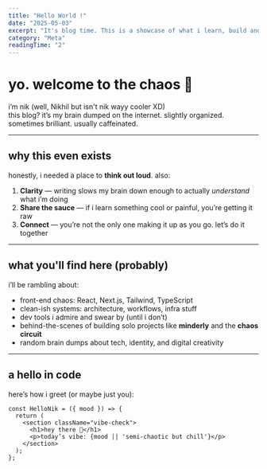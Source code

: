 ```yaml
---
title: "Hello World !"
date: "2025-05-03"
excerpt: "It's blog time. This is a showcase of what i learn, build and realise."
category: "Meta"
readingTime: "2"
---
```

# yo. welcome to the chaos 👋

i’m nik (well, Nikhil but isn't nik wayy cooler XD)  
this blog? it’s my brain dumped on the internet. slightly organized. sometimes brilliant. usually caffeinated.

---

## why this even exists

honestly, i needed a place to **think out loud**. also:

1. **Clarity** — writing slows my brain down enough to actually *understand* what i’m doing  
2. **Share the sauce** — if i learn something cool or painful, you’re getting it raw  
3. **Connect** — you’re not the only one making it up as you go. let’s do it together

---

## what you'll find here (probably)

i’ll be rambling about:

- front-end chaos: React, Next.js, Tailwind, TypeScript
- clean-ish systems: architecture, workflows, infra stuff
- dev tools i admire and swear by (until i don’t)
- behind-the-scenes of building solo projects like **minderly** and the **chaos circuit**
- random brain dumps about tech, identity, and digital creativity

---

## a hello in code

here’s how i greet (or maybe just you):

```tsx
const HelloNik = ({ mood }) => {
  return (
    <section className="vibe-check">
      <h1>hey there 👋</h1>
      <p>today’s vibe: {mood || 'semi-chaotic but chill'}</p>
    </section>
  );
};
